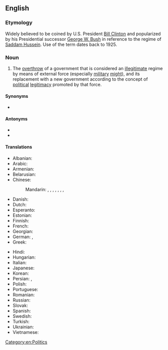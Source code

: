 ==English==
{{wikipedia}}

===Etymology===
Widely believed to be coined by U.S. President [[w:Bill Clinton|Bill Clinton]] and popularized by his Presidential successor [[w:George W. Bush|George W. Bush]] in reference to the regime of [[w:Saddam Hussein|Saddam Hussein]]. Use of the term dates back to 1925.

===Noun===
{{en-noun|~}}

# {{lb|en|politics}} The [[overthrow]] of a government that is considered an [[illegitimate]] regime by means of external force (especially [[military]] [[might]]), and its replacement with a new government according to the concept of [[political]] [[legitimacy]] promoted by that force.

====Synonyms====
* {{sense|in American strategic language}} {{l|en|rollback}}

====Antonyms====
* {{l|en|containment}}
* {{l|en|détente}}

====Translations====
{{trans-top|overthrow of a government}}
* Albanian: {{t-needed|sq}}
* Arabic: {{t|ar|تَغْيِير اَلْنِظَام}}
* Armenian: {{t+|hy|իշխանափոխություն|sc=Armn}}
* Belarusian: {{t|be|змена рэжыму}}
* Chinese:
*: Mandarin: {{t|cmn|政權更迭}}, {{t|cmn|政权更迭|tr=zhèngquán gēngdié}}, {{t|cmn|政權交替}}, {{t|cmn|政权交替|tr=zhèngquán jiāotì}}, {{t|cmn|政權更換}}, {{t|cmn|政权更换|tr=zhèngquán gēnghuàn}}, {{t|cmn|政權變動}}, {{t|cmn|政权变动|tr=zhèngquán biàndòng}}
* Danish: {{t|da|regimeskifte|n}}
* Dutch: {{t|nl|regimeverandering|f}}
* Esperanto: {{t-needed|eo}}
* Estonian: {{t-needed|et}}
* Finnish: {{t|fi|[[regiimin]] [[vaihto]]}}
* French: {{t|fr|changement de régime|m}}
* Georgian: {{t-needed|ka}}
* German: {{t|de|Regimewechsel|m}}, {{t|de|Regimeänderung|f}}
* Greek: {{t|el|[[αλλαγή]] [[καθεστώς|καθεστώτος]]|f}}
{{trans-mid}}
* Hindi: {{t|hi|शासन में परिवर्तन|m|sc=Deva}}
* Hungarian: {{t-needed|hu}}
* Italian: {{t|it|cambiamento di regime|m}}
* Japanese: {{t|ja|政体の変更|tr=seitai no henkō}}
* Korean: {{t|ko|[[정권]][[교체]]}} {{q|refers to any change in administration, whether peaceful, violent, etc.}}
* Persian: {{t|fa|تغییر رژیم|tr=tağyir-e režim}}, {{t|fa|رژیم چنج|tr=režim čenj}}
* Polish: {{t|pl|transformacja ustrojowa|f}}
* Portuguese: {{t|pt|[[mudança]] [[de]] [[regime]]|f}}
* Romanian: {{t-needed|ro}}
* Russian: {{t|ru|сме́на режи́ма|f}}
* Slovak: {{t-needed|sk}}
* Spanish: {{t|es|cambio del régimen|m}}
* Swedish: {{t-needed|sv}}
* Turkish: {{t-needed|tr}}
* Ukrainian: {{t-needed|uk}}
* Vietnamese: {{t-needed|vi}}
{{trans-bottom}}

[[Category:en:Politics]]